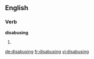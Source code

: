 ==English==

===Verb===
'''disabusing'''

# {{present participle of|disabuse}}

[[de:disabusing]]
[[fr:disabusing]]
[[vi:disabusing]]